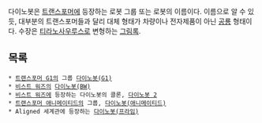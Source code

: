 다이노봇은 [[트랜스포머]]에 등장하는 로봇 그룹 또는 로봇의 이름이다. 이름으로 알 수 있듯, 대부분의 트랜스포머들과 달리 대체 형태가 차량이나 전자제품이 아닌 [[공룡]] 형태이다. 수장은 [[티라노사우루스]]로 변형하는 [[그림록]].

== 목록 ==
 * [[트랜스포머 G1]]의 그룹 [[다이노봇(G1)]]
 * [[비스트 워즈]]의 [[다이노봇(BW)]]
 * [[비스트 워즈]]에 등장하는 다이노봇의 클론, [[다이노봇 2]]
 * [[트랜스포머 애니메이티드]]의 그룹, [[다이노봇(애니메이티드)]]
 * Aligned 세계관에 등장하는 [[다이노봇(프라임)]]
